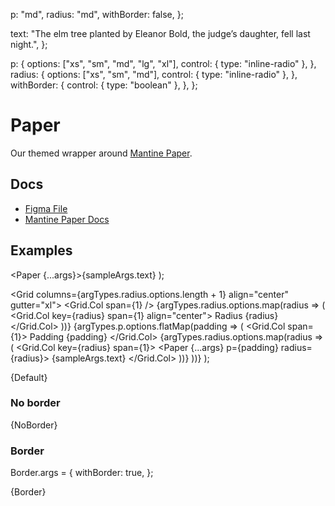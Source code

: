 
  p: "md",
  radius: "md",
  withBorder: false,
};

  text: "The elm tree planted by Eleanor Bold, the judge’s daughter, fell last night.",
};

  p: {
    options: ["xs", "sm", "md", "lg", "xl"],
    control: { type: "inline-radio" },
  },
  radius: {
    options: ["xs", "sm", "md"],
    control: { type: "inline-radio" },
  },
  withBorder: {
    control: { type: "boolean" },
  },
};

<Meta title="Utils/Paper" component={Paper} args={args} argTypes={argTypes} />

# Paper

Our themed wrapper around [Mantine Paper](https://mantine.dev/core/paper/).

## Docs

- [Figma File](https://www.figma.com/file/uc2OFS4lu0GvVDFB7Sz1hw/Paper?type=design&node-id=1-227&mode=design&t=x44LGyAYVvvURkVS-0)
- [Mantine Paper Docs](https://mantine.dev/core/paper/)

## Examples

  <Paper {...args}>{sampleArgs.text}</Paper>
);

  <Grid columns={argTypes.radius.options.length + 1} align="center" gutter="xl">
    <Grid.Col span={1} />
    {argTypes.radius.options.map(radius => (
      <Grid.Col key={radius} span={1} align="center">
        <Text weight="bold">Radius {radius}</Text>
      </Grid.Col>
    ))}
    {argTypes.p.options.flatMap(padding => (
      <Fragment key={padding}>
        <Grid.Col span={1}>
          <Text weight="bold">Padding {padding}</Text>
        </Grid.Col>
        {argTypes.radius.options.map(radius => (
          <Grid.Col key={radius} span={1}>
            <Paper {...args} p={padding} radius={radius}>
              <Text>{sampleArgs.text}</Text>
            </Paper>
          </Grid.Col>
        ))}
      </Fragment>
    ))}
  </Grid>
);


<Canvas>
  <Story name="Default">{Default}</Story>
</Canvas>

### No border


<Canvas>
  <Story name="No border">{NoBorder}</Story>
</Canvas>

### Border

Border.args = {
  withBorder: true,
};

<Canvas>
  <Story name="Border" args={Border.args}>
    {Border}
  </Story>
</Canvas>
